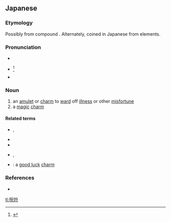 ==Japanese==
{{ja-kanjitab|じゅ|ふ|yomi=on}}

===Etymology===
Possibly from {{etyl|ltc|ja|sort=しゅふ'}} compound {{m|ltc|呪符|tr=*jiuk? *bhio|lit=oath, curse, incantation” + “tag, charm}}. Alternately, coined in Japanese from {{etyl|zhx|ja|sort=しゅふ'}} elements.

===Pronunciation===
* {{l|ja|sc=Latn|音読み|On'yomi}}
* {{ja-accent-common|a|じゅ|ふ}}<ref name="DJR">{{R:Daijirin}}</ref>
* {{IPA|lang=ja|[d͡ʑʲɯᵝɸɯᵝ]}}

===Noun===
{{ja-noun|じゅふ}}

# an [[amulet]] or [[charm]] to [[ward]] off [[illness]] or other [[misfortune]]
# a [[magic]] [[charm]]

====Related terms====
{{der-top|Related terms}}
* {{ja-l|御札}}, {{ja-l|お札|おふだ|ofuda}}
* {{ja-l|護符|ごふ|gofu}}
* {{ja-l|神札|しんさつ|shinsatsu}}
* {{ja-l|御守}}, {{ja-l|お守り|おまもり|o-mamori}}
* {{ja-l|縁起物|えんぎもの|engimono}}: a [[good luck]] [[charm]]
{{der-bottom}}

===References===
<references/>
* {{R:Kokugo Dai Jiten}}

[[tl:呪符]]